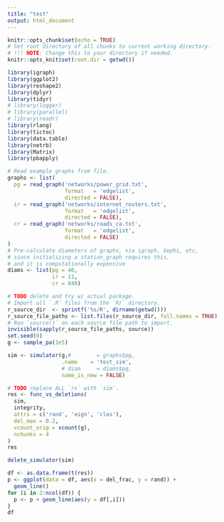 ```yaml
---
title: "test"
output: html_document
---
```


```r
knitr::opts_chunk$set(echo = TRUE)
# Set root directory of all chunks to current working directory.
# !!! NOTE: Change this to your directory if needed.
knitr::opts_knit$set(root.dir = getwd())

library(igraph)
library(ggplot2)
library(reshape2)
library(dplyr)
library(tidyr)
# library(logger)
# library(parallel)
# library(readr)
library(rlang)
library(tictoc)
library(data.table)
library(netrb)
library(Matrix)
library(pbapply)

# Read example graphs from file.
graphs <- list(
  pg = read_graph('networks/power_grid.txt',
                  format   = 'edgelist',
                  directed = FALSE),
  ir = read_graph('networks/internet_routers.txt',
                  format   = 'edgelist',
                  directed = FALSE),
  cr = read_graph('networks/roads_ca.txt',
                  format   = 'edgelist',
                  directed = FALSE)
)
# Pre-calculate diameters of graphs, via igraph, Gephi, etc,
# since initializing a station_graph requires this,
# and it is computationally expensive
diams <- list(pg = 46,
              ir = 11,
              cr = 849)
```

```r
# TODO delete and try w/ actual package.
# Import all `.R` files from the `R/` directory.
r_source_dir  <- sprintf('%s/R', dirname(getwd()))
r_source_file_paths <- list.files(r_source_dir, full.names = TRUE)
# Run `source()` on each source file path to import.
invisible(sapply(r_source_file_paths, source))
set.seed(0)
g <- sample_pa(1e5)

sim <- simulator(g,#        = graphs$pg,
                 .name    = 'test_sim',
                 # diam     = diams$pg,
                 name_is_new = FALSE)
```


```r
# TODO replace ALL `rs` with `sim`.
res <- func_vs_deletions(
  sim,
  integrity,
  attrs = c('rand', 'eign', 'clos'),
  del_max = 0.2,
  vcount_orig = vcount(g),
  nchunks = 4
)
res
```


```r
delete_simulator(sim)
```


```r
df <- as.data.frame(t(res))
p <- ggplot(data = df, aes(x = del_frac, y = rand)) +
  geom_line()
for (i in 2:ncol(df)) {
  p <- p + geom_line(aes(y = df[,i]))
}
df
```

